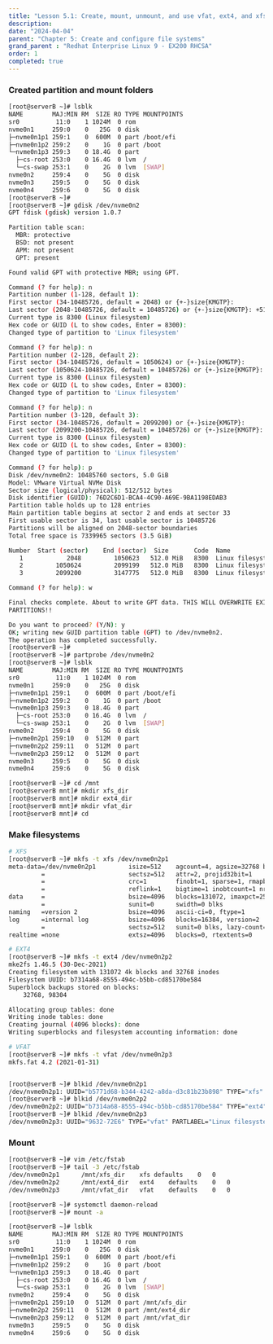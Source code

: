 ```yaml
---
title: "Lesson 5.1: Create, mount, unmount, and use vfat, ext4, and xfs file systems"
description:
date: "2024-04-04"
parent: "Chapter 5: Create and configure file systems"
grand_parent : "Redhat Enterprise Linux 9 - EX200 RHCSA"
order: 1
completed: true
---
```


### Created partition and mount folders
```bash 
[root@serverB ~]# lsblk
NAME        MAJ:MIN RM  SIZE RO TYPE MOUNTPOINTS
sr0          11:0    1 1024M  0 rom
nvme0n1     259:0    0   25G  0 disk
├─nvme0n1p1 259:1    0  600M  0 part /boot/efi
├─nvme0n1p2 259:2    0    1G  0 part /boot
└─nvme0n1p3 259:3    0 18.4G  0 part
  ├─cs-root 253:0    0 16.4G  0 lvm  /
  └─cs-swap 253:1    0    2G  0 lvm  [SWAP]
nvme0n2     259:4    0    5G  0 disk
nvme0n3     259:5    0    5G  0 disk
nvme0n4     259:6    0    5G  0 disk
[root@serverB ~]#
[root@serverB ~]# gdisk /dev/nvme0n2
GPT fdisk (gdisk) version 1.0.7

Partition table scan:
  MBR: protective
  BSD: not present
  APM: not present
  GPT: present

Found valid GPT with protective MBR; using GPT.

Command (? for help): n
Partition number (1-128, default 1):
First sector (34-10485726, default = 2048) or {+-}size{KMGTP}:
Last sector (2048-10485726, default = 10485726) or {+-}size{KMGTP}: +512M
Current type is 8300 (Linux filesystem)
Hex code or GUID (L to show codes, Enter = 8300):
Changed type of partition to 'Linux filesystem'

Command (? for help): n
Partition number (2-128, default 2):
First sector (34-10485726, default = 1050624) or {+-}size{KMGTP}:
Last sector (1050624-10485726, default = 10485726) or {+-}size{KMGTP}: +512M
Current type is 8300 (Linux filesystem)
Hex code or GUID (L to show codes, Enter = 8300):
Changed type of partition to 'Linux filesystem'

Command (? for help): n
Partition number (3-128, default 3):
First sector (34-10485726, default = 2099200) or {+-}size{KMGTP}:
Last sector (2099200-10485726, default = 10485726) or {+-}size{KMGTP}: +512M
Current type is 8300 (Linux filesystem)
Hex code or GUID (L to show codes, Enter = 8300):
Changed type of partition to 'Linux filesystem'

Command (? for help): p
Disk /dev/nvme0n2: 10485760 sectors, 5.0 GiB
Model: VMware Virtual NVMe Disk
Sector size (logical/physical): 512/512 bytes
Disk identifier (GUID): 76D2C6D1-BCA4-4C90-A69E-9BA1198EDAB3
Partition table holds up to 128 entries
Main partition table begins at sector 2 and ends at sector 33
First usable sector is 34, last usable sector is 10485726
Partitions will be aligned on 2048-sector boundaries
Total free space is 7339965 sectors (3.5 GiB)

Number  Start (sector)    End (sector)  Size       Code  Name
   1            2048         1050623   512.0 MiB   8300  Linux filesystem
   2         1050624         2099199   512.0 MiB   8300  Linux filesystem
   3         2099200         3147775   512.0 MiB   8300  Linux filesystem

Command (? for help): w

Final checks complete. About to write GPT data. THIS WILL OVERWRITE EXISTING
PARTITIONS!!

Do you want to proceed? (Y/N): y
OK; writing new GUID partition table (GPT) to /dev/nvme0n2.
The operation has completed successfully.
[root@serverB ~]#
[root@serverB ~]# partprobe /dev/nvme0n2
[root@serverB ~]# lsblk
NAME        MAJ:MIN RM  SIZE RO TYPE MOUNTPOINTS
sr0          11:0    1 1024M  0 rom
nvme0n1     259:0    0   25G  0 disk
├─nvme0n1p1 259:1    0  600M  0 part /boot/efi
├─nvme0n1p2 259:2    0    1G  0 part /boot
└─nvme0n1p3 259:3    0 18.4G  0 part
  ├─cs-root 253:0    0 16.4G  0 lvm  /
  └─cs-swap 253:1    0    2G  0 lvm  [SWAP]
nvme0n2     259:4    0    5G  0 disk
├─nvme0n2p1 259:10   0  512M  0 part
├─nvme0n2p2 259:11   0  512M  0 part
└─nvme0n2p3 259:12   0  512M  0 part
nvme0n3     259:5    0    5G  0 disk
nvme0n4     259:6    0    5G  0 disk

[root@serverB ~]# cd /mnt
[root@serverB mnt]# mkdir xfs_dir
[root@serverB mnt]# mkdir ext4_dir
[root@serverB mnt]# mkdir vfat_dir
[root@serverB mnt]# cd
```

### Make filesystems
```bash 
# XFS
[root@serverB ~]# mkfs -t xfs /dev/nvme0n2p1
meta-data=/dev/nvme0n2p1         isize=512    agcount=4, agsize=32768 blks
         =                       sectsz=512   attr=2, projid32bit=1
         =                       crc=1        finobt=1, sparse=1, rmapbt=0
         =                       reflink=1    bigtime=1 inobtcount=1 nrext64=0
data     =                       bsize=4096   blocks=131072, imaxpct=25
         =                       sunit=0      swidth=0 blks
naming   =version 2              bsize=4096   ascii-ci=0, ftype=1
log      =internal log           bsize=4096   blocks=16384, version=2
         =                       sectsz=512   sunit=0 blks, lazy-count=1
realtime =none                   extsz=4096   blocks=0, rtextents=0

# EXT4
[root@serverB ~]# mkfs -t ext4 /dev/nvme0n2p2
mke2fs 1.46.5 (30-Dec-2021)
Creating filesystem with 131072 4k blocks and 32768 inodes
Filesystem UUID: b7314a68-8555-494c-b5bb-cd85170be584
Superblock backups stored on blocks:
	32768, 98304

Allocating group tables: done
Writing inode tables: done
Creating journal (4096 blocks): done
Writing superblocks and filesystem accounting information: done

# VFAT
[root@serverB ~]# mkfs -t vfat /dev/nvme0n2p3
mkfs.fat 4.2 (2021-01-31)


[root@serverB ~]# blkid /dev/nvme0n2p1
/dev/nvme0n2p1: UUID="b5771d68-b344-4242-a8da-d3c81b23b898" TYPE="xfs" PARTLABEL="Linux filesystem" PARTUUID="149f8956-3ba9-4e3d-b54e-7bfed0f5e5e0"
[root@serverB ~]# blkid /dev/nvme0n2p2
/dev/nvme0n2p2: UUID="b7314a68-8555-494c-b5bb-cd85170be584" TYPE="ext4" PARTLABEL="Linux filesystem" PARTUUID="71268420-4bcd-4cbc-a16c-0a59f1bd96e3"
[root@serverB ~]# blkid /dev/nvme0n2p3
/dev/nvme0n2p3: UUID="9632-72E6" TYPE="vfat" PARTLABEL="Linux filesystem" PARTUUID="7415dae1-4e49-4637-b4f8-ff96594bd396"
```

### Mount
```bash
[root@serverB ~]# vim /etc/fstab
[root@serverB ~]# tail -3 /etc/fstab
/dev/nvme0n2p1		/mnt/xfs_dir	xfs	defaults	0	0
/dev/nvme0n2p2		/mnt/ext4_dir	ext4	defaults	0	0
/dev/nvme0n2p3 		/mnt/vfat_dir	vfat	defaults	0	0

[root@serverB ~]# systemctl daemon-reload
[root@serverB ~]# mount -a

[root@serverB ~]# lsblk
NAME        MAJ:MIN RM  SIZE RO TYPE MOUNTPOINTS
sr0          11:0    1 1024M  0 rom
nvme0n1     259:0    0   25G  0 disk
├─nvme0n1p1 259:1    0  600M  0 part /boot/efi
├─nvme0n1p2 259:2    0    1G  0 part /boot
└─nvme0n1p3 259:3    0 18.4G  0 part
  ├─cs-root 253:0    0 16.4G  0 lvm  /
  └─cs-swap 253:1    0    2G  0 lvm  [SWAP]
nvme0n2     259:4    0    5G  0 disk
├─nvme0n2p1 259:10   0  512M  0 part /mnt/xfs_dir
├─nvme0n2p2 259:11   0  512M  0 part /mnt/ext4_dir
└─nvme0n2p3 259:12   0  512M  0 part /mnt/vfat_dir
nvme0n3     259:5    0    5G  0 disk
nvme0n4     259:6    0    5G  0 disk
```
